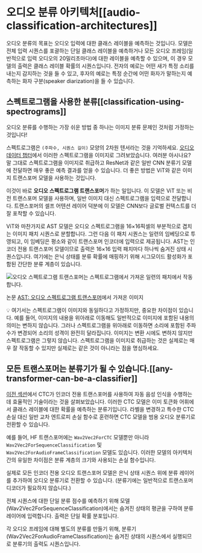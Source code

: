 # 오디오 분류 아키텍처[[audio-classification-architectures]]

오디오 분류의 목표는 오디오 입력에 대한 클래스 레이블을 예측하는 것입니다. 모델은 전체 입력 시퀀스를 포괄하는 단일 클래스 레이블을 예측하거나 모든 오디오 프레임(일반적으로 입력 오디오의 20밀리초마다)에 대한 레이블을 예측할 수 있으며, 이 경우 모델의 출력은 클래스 레이블 확률의 시퀀스입니다. 전자의 예로는 어떤 새가 특정 소리를 내는지 감지하는 것을 들 수 있고, 후자의 예로는 특정 순간에 어떤 화자가 말하는지 예측하는 화자 구분(speaker diarization)을 들 수 있습니다.

## 스펙트로그램을 사용한 분류[[classification-using-spectrograms]]

오디오 분류를 수행하는 가장 쉬운 방법 중 하나는 이미지 분류 문제인 것처럼 가정하는 것입니다!

스펙트로그램은 `(주파수, 시퀀스 길이)` 모양의 2차원 텐서라는 것을 기억하세요. [오디오 데이터 챕터](../chapter1/audio_data)에서 이러한 스펙트로그램을 이미지로 그려보았습니다. 여러분 아시나요? 말 그대로 스펙트로그램을 이미지로 취급하고 ResNet과 같은 일반 CNN 분류기 모델에 전달하면 매우 좋은 예측 결과를 얻을 수 있습니다. 더 좋은 방법은 ViT와 같은 이미지 트랜스포머 모델을 사용하는 것입니다.

이것이 바로 **오디오 스펙트로그램 트랜스포머**가 하는 일입니다. 이 모델은 ViT 또는 비전 트랜스포머 모델을 사용하며, 일반 이미지 대신 스펙트로그램을 입력으로 전달합니다. 트랜스포머의 셀프 어텐션 레이어 덕분에 이 모델은 CNN보다 글로벌 컨텍스트를 더 잘 포착할 수 있습니다.

ViT와 마찬가지로 AST 모델은 오디오 스펙트로그램을 16×16픽셀의 부분적으로 겹치는 이미지 패치 시퀀스로 분할합니다. 그런 다음 이 패치 시퀀스는 일련의 임베딩으로 투영되고, 이 임베딩은 평소와 같이 트랜스포머 인코더에 입력으로 제공됩니다. AST는 인코더 전용 트랜스포머 모델이므로 출력은 16×16 입력 패치마다 하나씩 숨겨진 상태 시퀀스입니다. 여기에는 은닉 상태를 분류 확률에 매핑하기 위해 시그모이드 활성화가 포함된 간단한 분류 계층이 있습니다.

<div class="flex justify-center">
    <img src="https://huggingface.co/datasets/huggingface-course/audio-course-images/resolve/main/ast.png" alt="오디오 스펙트로그램 트랜스포머는 스펙트로그램에서 가져온 일련의 패치에서 작동합니다.">
</div>

논문 [AST: 오디오 스펙트로그램 트랜스포머](https://arxiv.org/pdf/2104.01778.pdf)에서 가져온 이미지

<Tip>
💡 여기서는 스펙트로그램이 이미지와 동일하다고 가정하지만, 중요한 차이점이 있습니다. 예를 들어, 이미지의 내용을 위아래로 이동해도 일반적으로 이미지에 포함된 내용의 의미는 변하지 않습니다. 그러나 스펙트로그램을 위아래로 이동하면 소리에 포함된 주파수가 변경되어 소리의 성격이 완전히 달라집니다. 이미지는 변환 시에도 변하지 않지만 스펙트로그램은 그렇지 않습니다. 스펙트로그램을 이미지로 취급하는 것은 실제로는 매우 잘 작동할 수 있지만 실제로는 같은 것이 아니라는 점을 명심하세요.
</Tip>

## 모든 트랜스포머는 분류기가 될 수 있습니다.[[any-transformer-can-be-a-classifier]]

[이전 섹션](ctc)에서 CTC가 인코더 전용 트랜스포머를 사용하여 자동 음성 인식을 수행하는 데 효율적인 기술이라는 것을 살펴보았습니다.  이러한 CTC 모델은 이미 토큰화 어휘에서 클래스 레이블에 대한 확률을 예측하는 분류기입니다. 라벨을 변경하고 특수한 CTC 손실 대신 일반 교차 엔트로피 손실 함수로 훈련하면 CTC 모델을 범용 오디오 분류기로 전환할 수 있습니다.

예를 들어, HF 트랜스포머에는 `Wav2Vec2ForCTC` 모델뿐만 아니라 `Wav2Vec2ForSequenceClassification` 및 `Wav2Vec2ForAudioFrameClassification` 모델도 있습니다. 이러한 모델의 아키텍처 간의 유일한 차이점은 분류 계층의 크기와 사용되는 손실 함수입니다.

실제로 모든 인코더 전용 오디오 트랜스포머 모델은 은닉 상태 시퀀스 위에 분류 레이어를 추가하여 오디오 분류기로 전환할 수 있습니다. (분류기에는 일반적으로 트랜스포머 디코더가 필요하지 않습니다.)

전체 시퀀스에 대한 단일 분류 점수를 예측하기 위해 모델(Wav2Vec2ForSequenceClassification)에서는 숨겨진 상태의 평균을 구하여 분류 레이어에 입력합니다. 출력은 단일 확률 분포입니다.

각 오디오 프레임에 대해 별도의 분류를 만들기 위해, 분류기(Wav2Vec2ForAudioFrameClassification)는 숨겨진 상태의 시퀀스에서 실행되므로 분류기의 출력도 시퀀스입니다.